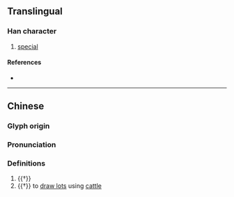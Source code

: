{{character info/new}}
==Translingual==

===Han character===
{{Han char|rn=93|rad=牛|as=08|sn=12|four=24512|canj=HQJBM|ids=⿰牜直}}

# [[special]]

====References====
* {{Han ref|kx=0702.090|dkj=20057|dj=1115.140|hdz=31812.070|uh=7286|ud=29318|bh=DA6A|bd=55914}}

----
==Chinese==
{{zh-forms}}

===Glyph origin===
{{Han etym}}

===Pronunciation===
{{zh-pron
|m=zhí,tè
|mc=y
|oc=y
|cat=n,v
}}

===Definitions===
{{zh-hanzi}}

# {{†}} {{zh-alt-form|特}}
# {{†}} to [[draw lots]] using [[cattle]]